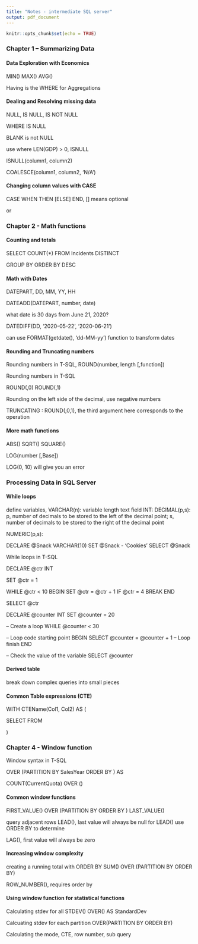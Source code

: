 ```yaml
---
title: "Notes - intermediate SQL server"
output: pdf_document
---
```


```r
knitr::opts_chunk$set(echo = TRUE)
```

### Chapter 1 -- Summarizing Data

#### Data Exploration with Economics

MIN()
MAX()
AVG()

<!-- WHERE State <> "NY" -->

<!-- GROUP BY State -->

<!-- HAVING Count(CustomerID) >10 -->

<!-- ORDER BY Count(CustomerID) DESC -->

Having is the WHERE for Aggregations

#### Dealing and Resolving missing data

NULL, IS NULL, IS NOT NULL

WHERE IS NULL

BLANK is not NULL

use where LEN(GDP) > 0, ISNULL

ISNULL(column1, column2)

COALESCE(column1, column2, 'N/A')

#### Changing column values with CASE

CASE WHEN THEN [ELSE] END, [] means optional

or


### Chapter 2 - Math functions

#### Counting and totals

SELECT COUNT(*) FROM Incidents
DISTINCT

GROUP BY
ORDER BY
DESC

#### Math with Dates

DATEPART, DD, MM, YY, HH

DATEADD(DATEPART, number, date)

what date is 30 days from June 21, 2020?

DATEDIFF(DD, '2020-05-22', '2020-06-21')

can use FORMAT(getdate(), 'dd-MM-yy') function to transform dates


#### Rounding and Truncating numbers
Rounding numbers in T-SQL, ROUND(number, length [,function])

Rounding numbers in T-SQL

ROUND(,0)
ROUND(,1)

Rounding on the left side of the decimal, use negative numbers

TRUNCATING : ROUND(,0,1), the third argument here corresponds to the operation

#### More math functions
ABS()
SQRT()
SQUARE()

LOG(number [,Base])

LOG(0, 10) will give you an error

### Processing Data in SQL Server

#### While loops

define variables, 
VARCHAR(n): variable length text field
INT:
DECIMAL(p,s): p, number of decimals to be stored to the left of the decimal point; s, number of decimals to be stored to the right of the decimal point

NUMERIC(p,s):

DECLARE @Snack VARCHAR(10)
SET @Snack - 'Cookies'
SELECT @Snack

While loops in T-SQL

DECLARE @ctr INT

SET @ctr = 1

WHILE @ctr < 10
  BEGIN 
    SET @ctr = @ctr + 1
    IF @ctr = 4
      BREAK
  END

SELECT @ctr


DECLARE @counter INT
SET @counter = 20

-- Create a loop
WHILE @counter < 30

-- Loop code starting point
BEGIN
	SELECT @counter = @counter + 1
-- Loop finish
END

-- Check the value of the variable
SELECT @counter


#### Derived table

break down complex queries into small pieces

#### Common Table expressions (CTE)

WITH CTEName(Col1, Col2) AS (

SELECT
FROM

)


### Chapter 4 - Window function

Window syntax in T-SQL

OVER (PARTITION BY SalesYear ORDER BY ) AS

COUNT(CurrentQuota) OVER ()

<!-- SELECT OrderID, TerritoryName,  -->
<!--        -- Total price for each partition -->
<!--        SUM(OrderPrice) -->
<!--        -- Create the window and partitions -->
<!--        OVER(PARTITION BY TerritoryName) AS TotalPrice -->
<!-- FROM Orders -->


#### Common window functions

FIRST_VALUE() OVER (PARTITION BY ORDER BY )
LAST_VALUE()


query adjacent rows
LEAD(), last value will always be null for LEAD()
use ORDER BY to determine

LAG(), first value will always be zero


<!-- SELECT TerritoryName, OrderDate,  -->
<!--        -- Specify the previous OrderDate in the window -->
<!--        LAG(OrderDate)  -->
<!--        -- Over the window, partition by territory & order by order date -->
<!--        OVER(PARTITION BY TerritoryName ORDER BY OrderDate) AS PreviousOrder, -->
<!--        -- Specify the next OrderDate in the window -->
<!--        LEAD(OrderDate)  -->
<!--        -- Create the partitions and arrange the rows -->
<!--        OVER(PARTITION BY TerritoryName ORDER BY OrderDate) AS NextOrder -->
<!-- FROM Orders -->

#### Increasing window complexity

creating a running total with ORDER BY
SUM() OVER (PARTITION BY ORDER BY)

ROW_NUMBER(), requires order by

<!-- SELECT TerritoryName, OrderDate,  -->
<!--        -- Assign a row number -->
<!--        ROW_NUMBER() -->
<!--        -- Create the partitions and arrange the rows -->
<!--        OVER(PARTITION BY TerritoryName ORDER BY OrderDate) AS OrderCount -->
<!-- FROM Orders -->


#### Using window function for statistical functions

Calculating stdev for all
STDEV() OVER() AS StandardDev

Calcuating stdev for each partition
OVER(PARTITION BY ORDER BY)


Calculating the mode, CTE, row number, sub query

<!-- https://learn.datacamp.com/courses/intermediate-t-sql -->

<!-- ## R Markdown -->

<!-- This is an R Markdown document. Markdown is a simple formatting syntax for authoring HTML, PDF, and MS Word documents. For more details on using R Markdown see <http://rmarkdown.rstudio.com>. -->

<!-- When you click the **Knit** button a document will be generated that includes both content as well as the output of any embedded R code chunks within the document. You can embed an R code chunk like this: -->

<!-- ```{r cars} -->
<!-- summary(cars) -->
<!-- ``` -->

<!-- ## Including Plots -->

<!-- You can also embed plots, for example: -->

<!-- ```{r pressure, echo=FALSE} -->
<!-- plot(pressure) -->
<!-- ``` -->

<!-- Note that the `echo = FALSE` parameter was added to the code chunk to prevent printing of the R code that generated the plot. -->
